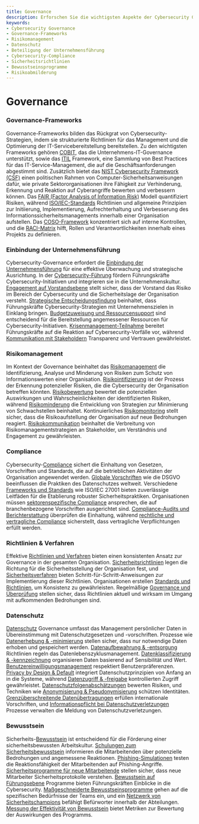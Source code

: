 ```yaml
---
title: Governance
description: Erforschen Sie die wichtigsten Aspekte der Cybersecurity Governance, einschließlich Frameworks, Compliance, Risikomanagement und Einbindung der Unternehmensführung.
keywords:
- Cybersecurity Governance
- Governance-Frameworks
- Risikomanagement
- Datenschutz
- Beteiligung der Unternehmensführung
- Cybersecurity-Compliance
- Sicherheitsrichtlinien
- Bewusstseinsprogramme
- Risikoabmilderung
---
```


# Governance

### Governance-Frameworks

Governance-Frameworks bilden das Rückgrat von Cybersecurity-Strategien, indem sie strukturierte Richtlinien für das Management und die Optimierung der IT-Servicebereitstellung bereitstellen. Zu den wichtigsten Frameworks gehören [COBIT](/governance/governance_frameworks/cobit/), das die Unternehmens-IT-Governance unterstützt, sowie das [ITIL](/governance/governance_frameworks/itil/) Framework, eine Sammlung von Best Practices für das IT-Service-Management, die auf die Geschäftsanforderungen abgestimmt sind. Zusätzlich bietet das [NIST Cybersecurity Framework (CSF)](/governance/governance_frameworks/nist_cybersecurity_framework_csf/) einen politischen Rahmen von Computer-Sicherheitsanweisungen dafür, wie private Sektororganisationen ihre Fähigkeit zur Verhinderung, Erkennung und Reaktion auf Cyberangriffe bewerten und verbessern können. Das [FAIR (Factor Analysis of Information Risk)](/governance/governance_frameworks/fair_factor_analysis_of_information_risk/) Modell quantifiziert Risiken, während [ISO/IEC-Standards](/governance/governance_frameworks/isoiec_standards/) Richtlinien und allgemeine Prinzipien zur Initiierung, Implementierung, Aufrechterhaltung und Verbesserung des Informationssicherheitsmanagements innerhalb einer Organisation aufstellen. Das [COSO-Framework](/governance/governance_frameworks/coso_framework/) konzentriert sich auf interne Kontrollen, und die [RACI-Matrix](/governance/governance_frameworks/raci_matrix/) hilft, Rollen und Verantwortlichkeiten innerhalb eines Projekts zu definieren.

### Einbindung der Unternehmensführung

Cybersecurity-Governance erfordert die [Einbindung der Unternehmensführung](/governance/executive_management_involvement) für eine effektive Überwachung und strategische Ausrichtung. In der [Cybersecurity-Führung](/governance/executive_management_involvement/cybersecurity_leadership/) fördern Führungskräfte Cybersecurity-Initiativen und integrieren sie in die Unternehmenskultur. [Engagement auf Vorstandsebene](/governance/executive_management_involvement/board-level_engagement/) stellt sicher, dass der Vorstand das Risiko im Bereich der Cybersecurity und die Sicherheitslage der Organisation versteht. [Strategische Entscheidungsfindung](/governance/executive_management_involvement/strategic_decision-making/) beinhaltet, dass Führungskräfte Cybersecurity-Strategien mit Unternehmenszielen in Einklang bringen. [Budgetzuweisung und Ressourcensupport](/governance/executive_management_involvement/budget_allocation_and_resource_support/) sind entscheidend für die Bereitstellung angemessener Ressourcen für Cybersecurity-Initiativen. [Krisenmanagement-Teilnahme](/governance/executive_management_involvement/crisis_management_participation/) bereitet Führungskräfte auf die Reaktion auf Cybersecurity-Vorfälle vor, während [Kommunikation mit Stakeholdern](/governance/executive_management_involvement/communication_with_stakeholders/) Transparenz und Vertrauen gewährleistet.

### Risikomanagement

Im Kontext der Governance beinhaltet das [Risikomanagement](/governance/risk_management) die Identifizierung, Analyse und Minderung von Risiken zum Schutz von Informationswerten einer Organisation. [Risikointifizierung](/governance/risk_management/risk_identification/) ist der Prozess der Erkennung potenzieller Risiken, die die Cybersecurity der Organisation betreffen könnten. [Risikobewertung](/governance/risk_management/risk_analysis/) bewertet die potenziellen Auswirkungen und Wahrscheinlichkeiten der identifizierten Risiken, während [Risikominderung](/governance/risk_management/risk_mitigation/) die Entwicklung von Strategien zur Minimierung von Schwachstellen beinhaltet. Kontinuierliches [Risikomonitoring](/governance/risk_management/risk_monitoring/) stellt sicher, dass die Risikoaufstellung der Organisation auf neue Bedrohungen reagiert. [Risikokommunikation](/governance/risk_management/risk_communication/) beinhaltet die Verbreitung von Risikomanagementstrategien an Stakeholder, um Verständnis und Engagement zu gewährleisten.

### Compliance

Cybersecurity-[Compliance](/governance/compliance) sichert die Einhaltung von Gesetzen, Vorschriften und Standards, die auf die betrieblichen Aktivitäten der Organisation angewendet werden. [Globale Vorschriften](/governance/compliance/global_regulations/) wie die DSGVO beeinflussen die Praktiken des Datenschutzes weltweit. Verschiedene [Frameworks und Standards](/governance/compliance/frameworks_and_standards/) wie ISO/IEC 27001 bieten zuverlässige Leitfäden für die Etablierung robuster Sicherheitspraktiken. Organisationen müssen [sektorenspezifische Compliance](/governance/compliance/sector-specific_compliance/) ansprechen, die auf branchenbezogene Vorschriften ausgerichtet sind. [Compliance-Audits und Berichterstattung](/governance/compliance/compliance_auditing_and_reporting/) überprüfen die Einhaltung, während [rechtliche und vertragliche Compliance](/governance/compliance/legal_and_contractual_compliance/) sicherstellt, dass vertragliche Verpflichtungen erfüllt werden.

### Richtlinien & Verfahren

Effektive [Richtlinien und Verfahren](/governance/policies_&_procedures) bieten einen konsistenten Ansatz zur Governance in der gesamten Organisation. [Sicherheitsrichtlinien](/governance/policies_&_procedures/security_policies/) legen die Richtung für die Sicherheitsstellung der Organisation fest, und [Sicherheitsverfahren](/governance/policies_&_procedures/security_procedures/) bieten Schritt-für-Schritt-Anweisungen zur Implementierung dieser Richtlinien. Organisationen erstellen [Standards und Richtlinien](/governance/policies_&_procedures/standards_and_guidelines/), um Konsistenz zu gewährleisten. Regelmäßige [Governance und Überprüfung](/governance/policies_&_procedures/governance_and_review/) stellen sicher, dass Richtlinien aktuell und wirksam im Umgang mit aufkommenden Bedrohungen sind.

### Datenschutz

[Datenschutz](/governance/data_privacy) Governance umfasst das Management persönlicher Daten in Übereinstimmung mit Datenschutzgesetzen und -vorschriften. Prozesse wie [Datenerhebung & -minimierung](/governance/data_privacy/data_collection_&_minimization/) stellen sicher, dass nur notwendige Daten erhoben und gespeichert werden. [Datenaufbewahrung & -entsorgung](/governance/data_privacy/data_retention_&_disposal/) Richtlinien regeln das Datenlebenszyklusmanagement. [Datenklassifizierung & -kennzeichnung](/governance/data_privacy/data_classification_&_labeling/) organisieren Daten basierend auf Sensibilität und Wert. [Benutzereinwilligungsmanagement](/governance/data_privacy/user_consent_management/) respektiert Benutzerpräferenzen. [Privacy by Design & Default](/governance/data_privacy/privacy_by_design_&_default/) integriert Datenschutzprinzipien von Anfang an in die Systeme, während [Datenzugriff & -freigabe](/governance/data_privacy/data_access_&_sharing/) kontrollierten Zugriff gewährleistet. [Datenschutzfolgenabschätzungen](/governance/data_privacy/privacy_impact_assessments/) bewerten Risiken, und Techniken wie [Anonymisierung & Pseudonymisierung](/governance/data_privacy/anonymization_&_pseudonymization_techniques/) schützen Identitäten. [Grenzüberschreitende Datenübertragungen](/governance/data_privacy/cross-border_data_transfers/) erfüllen internationale Vorschriften, und [Informationspflicht bei Datenschutzverletzungen](/governance/data_privacy/data_breach_notification/) Prozesse verwalten die Meldung von Datenschutzverletzungen.

### Bewusstsein

Sicherheits-[Bewusstsein](/governance/awareness) ist entscheidend für die Förderung einer sicherheitsbewussten Arbeitskultur. [Schulungen zum Sicherheitsbewusstsein](/governance/awareness/security_awareness_training/) informieren die Mitarbeitenden über potenzielle Bedrohungen und angemessene Reaktionen. [Phishing-Simulationen](/governance/awareness/phishing_simulations/) testen die Reaktionsfähigkeit der Mitarbeitenden auf Phishing-Angriffe. [Sicherheitsprogramme für neue Mitarbeitende](/governance/awareness/employee_onboarding_security_programs/) stellen sicher, dass neue Mitarbeiter Sicherheitsprotokolle verstehen. [Bewusstsein auf Führungsebene](/governance/awareness/executive-level_awareness/) Programme bieten Führungskräften Einblicke in die Cybersecurity. [Maßgeschneiderte Bewusstseinsprogramme](/governance/awareness/tailored_awareness_programs/) gehen auf die spezifischen Bedürfnisse der Teams ein, und ein [Netzwerk von Sicherheitschampions](/governance/awareness/security_champions_network/) befähigt Befürworter innerhalb der Abteilungen. [Messung der Effektivität von Bewusstsein](/governance/awareness/measuring_awareness_effectiveness/) bietet Metriken zur Bewertung der Auswirkungen des Programms.